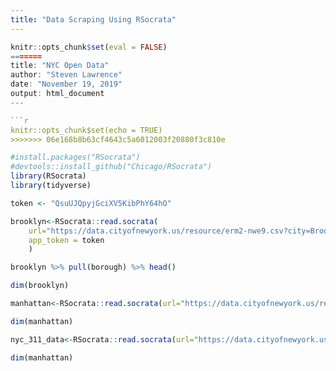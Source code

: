 ```yaml
---
title: "Data Scraping Using RSocrata"
---
```


```r
knitr::opts_chunk$set(eval = FALSE)
=======
title: "NYC Open Data"
author: "Steven Lawrence"
date: "November 19, 2019"
output: html_document
---

```r
knitr::opts_chunk$set(echo = TRUE)
>>>>>>> 06e168b8b63cf4643c5a6012003f20880f3c810e
```

```r
#install.packages("RSocrata")
#devtools::install_github("Chicago/RSocrata")
library(RSocrata)
library(tidyverse)

```

```r

token <- "QsuUJQpyjGciXV5KibPhY64hO"
```

```r

brooklyn<-RSocrata::read.socrata(
    url="https://data.cityofnewyork.us/resource/erm2-nwe9.csv?city=Brooklyn", 
    app_token = token
    ) 

brooklyn %>% pull(borough) %>% head()

dim(brooklyn)

```

```r

manhattan<-RSocrata::read.socrata(url="https://data.cityofnewyork.us/resource/erm2-nwe9.csv?city=Queens", app_token = token) 

dim(manhattan)

```

```r
nyc_311_data<-RSocrata::read.socrata(url="https://data.cityofnewyork.us/resource/erm2-nwe9.csv?", app_token = token) 

dim(manhattan)
```

